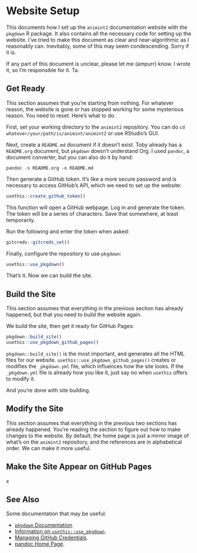 # Website Setup

This documents how I set up the `animint2` documentation website with the `pkgdown` R package. It also contains all the necessary code for setting up the website. I've tried to make this document as clear and near-algorithmic as I reasonably can. Inevitably, some of this may seem condescending. Sorry if it is.

If any part of this document is unclear, please let me (ampurr) know. I wrote it, so I'm responsible for it. Ta.


## Get Ready

This section assumes that you're starting from nothing. For whatever reason, the website is gone or has stopped working for some mysterious reason. You need to reset. Here's what to do.

First, set your working directory to the `animint2` repository. You can do `cd whatever/your/path/is/animint/animint2` or use RStudio's GUI.

Next, create a `README.md` document if it doesn't exist. Toby already has a `README.org` document, but `pkgdown` doesn't understand Org. I used `pandoc`, a document converter, but you can also do it by hand:

```
pandoc -s README.org -o README.md
```

Then generate a GitHub token. It's like a more secure password and is necessary to access GitHub's API, which we need to set up the website:

```r
usethis::create_github_token()
```

This function will open a GitHub webpage. Log in and generate the token. The token will be a series of characters. Save that somewhere, at least temporarily.

Run the following and enter the token when asked:

```r
gitcreds::gitcreds_set()
```

Finally, configure the repository to use `pkgdown`:

```r
usethis::use_pkgdown()
```

That's it. Now we can build the site.


## Build the Site

This section assumes that everything in the previous section has already happened, but that you need to build the website again.

We build the site, then get it ready for GitHub Pages:

```r
pkgdown::build_site()
usethis::use_pkgdown_github_pages()
```

`pkgdown::build_site()` is the most important, and generates all the HTML files for our website. `usethis::use_pkgdown_github_pages()` creates or modifies the `_pkgdown.yml` file, which influences how the site looks. If the `_pkgdown.yml` file is already how you like it, just say no when `usethis` offers to modify it.

And you're done with site building.


## Modify the Site

This section assumes that everything in the previous two sections has already happened. You're reading the section to figure out how to make changes to the website. By default, the home page is just a mirror image of what's on the `animint2` repository, and the references are in alphabetical order. We can make it more useful.




## Make the Site Appear on GitHub Pages

x


## See Also

Some documentation that may be useful:

- [`pkgdown` Documentation](https://pkgdown.r-lib.org/index.html).
- [Information on `usethis::use_pkgdown`](https://usethis.r-lib.org/reference/use_pkgdown.html).
- [Managing GitHub Credentials](https://usethis.r-lib.org/articles/git-credentials.html).
- [pandoc Home Page](https://pandoc.org/).









